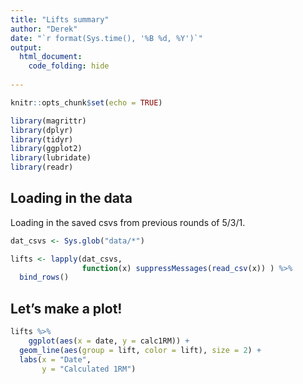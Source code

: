 ```yaml
---
title: "Lifts summary"
author: "Derek"
date: "`r format(Sys.time(), '%B %d, %Y')`"
output: 
  html_document:
    code_folding: hide
  
---
```


```r
knitr::opts_chunk$set(echo = TRUE)

library(magrittr)
library(dplyr)
library(tidyr)
library(ggplot2)
library(lubridate)
library(readr)
```


## Loading in the data

Loading in the saved csvs from previous rounds of 5/3/1.

```r
dat_csvs <- Sys.glob("data/*")

lifts <- lapply(dat_csvs,
                function(x) suppressMessages(read_csv(x)) ) %>%
  bind_rows()
```



## Let's make a plot!

```r
lifts %>% 
    ggplot(aes(x = date, y = calc1RM)) + 
  geom_line(aes(group = lift, color = lift), size = 2) +
  labs(x = "Date",
       y = "Calculated 1RM")
```

